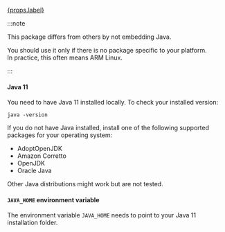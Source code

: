 
<p>
  <a href={props.href}>{props.label}</a>
</p>

:::note

This package differs from others by not embedding Java.

You should use it only if there is no package specific to your platform.  
In practice, this often means ARM Linux.

:::

#### Java 11

You need to have Java 11 installed locally. To check your installed version:

```shell
java -version
```

If you do not have Java installed, install one of the following supported
packages for your operating system:

- AdoptOpenJDK
- Amazon Corretto
- OpenJDK
- Oracle Java

Other Java distributions might work but are not tested.

#### `JAVA_HOME` environment variable

The environment variable `JAVA_HOME` needs to point to your Java 11 installation
folder.
